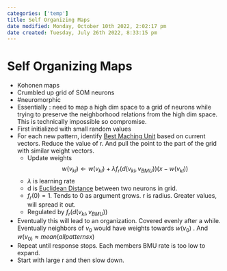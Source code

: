 ```yaml
---
categories: ['temp']
title: Self Organizing Maps
date modified: Monday, October 10th 2022, 2:02:17 pm
date created: Tuesday, July 26th 2022, 8:33:15 pm
---
```


# Self Organizing Maps
- Kohonen maps
- Crumbled up grid of SOM neurons
- #neuromorphic
- Essentially : need to map a high dim space to a grid of neurons while trying to preserve the neighborhood relations from the high dim space. This is technically impossible so compromise.
- First initialized with small random values
- For each new pattern, identify [Best Maching Unit](Best%20Maching%20Unit.qmd) based on current vectors. Reduce the value of r. And pull the point to the part of the grid with similar weight vectors.
	- Update weights $$w(v_{kl}) \leftarrow w(v_{kl}) + \lambda f_r(d(v_{kl}, v_{BMU}))(x-w(v_{kl}))$$
	- $\lambda$ is learning rate
	- d is [Euclidean Distance](Euclidean%20Distance.qmd) between two neurons in grid.
	- $f_{r}(0)=1$. Tends to 0 as argument grows. r is radius. Greater values, will spread it out.
	- Regulated by $f_r(d(v_{kl}, v_{BMU}))$
- Eventually this will lead to an organization. Covered evenly after a while. Eventually neighbors of $v_0$ would have weights towards $w(v_0)$ . And $w(v_{0)} \approx mean(all patterns x)$
- Repeat until response stops. Each members BMU rate is too low to expand.
- Start with large r and then slow down.



